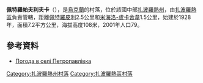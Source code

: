 {{coord|47|59|26|N|34|58|17|E|scale:100000|display=title}}

'''佩特羅帕夫利夫卡'''（{{lang-uk|Петропавлівка}}），是[[烏克蘭|烏克蘭]]的村落，位於該國中部[[扎波羅熱州|扎波羅熱州]]，由[[扎波羅熱區|扎波羅熱區]]負責管轄，距離[[佩特羅皮利|佩特羅皮利]]2.5公里和[[米海洛-盧卡舍韋|米海洛-盧卡舍韋]]1.5公里，始建於1928年，面積7.2平方公里，海拔高度108米，2001年人口79。

==參考資料==
* [http://weather.in.ua/ua/zaporozhskaja/20269 Погода в селі Петропавлівка] {{Wayback|url=http://weather.in.ua/ua/zaporozhskaja/20269 |date=20220325012100 }}

[[Category:扎波羅熱州村落|Category:扎波羅熱州村落]]
[[Category:扎波羅熱區村落|Category:扎波羅熱區村落]]


{{Zaporizhia-geo-stub}}